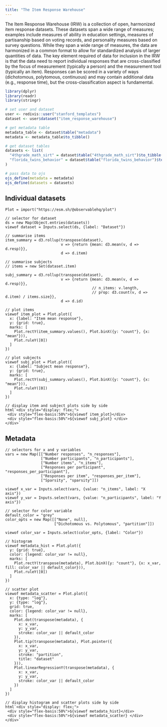 ```yaml
---
title: "The Item Response Warehouse"
---
```


The Item Response Warehouse (IRW) is a collection of open, harmonized item response datasets. These datasets span a wide range of measures; examples include measures of ability in education settings, measures of partisanship based on voting records, and personality measures based on survey questions. While they span a wide range of measures, the data are harmonized in a common format to allow for standardized analysis of larger quantities of data. The key element required of data for inclusion in the IRW is that the data need to report individual responses that are cross-classified by the focus of measurement (typically a person) and the measurement tool (typically an item). Responses can be scored in a variety of ways (dichotomous, polytomous, continuous) and may contain additional data (e.g., response time), but the cross-classification aspect is fundamental. 

```r
library(dplyr)
library(readr)
library(stringr)
```

```r
# set user and dataset
user <- redivis::user("stanford_templates")
dataset <- user$dataset("item_response_warehouse")

# get metadata table
metadata_table <- dataset$table("metadata")
metadata <- metadata_table$to_tibble()

# get dataset tables
datasets <- list(
  "4thgrade_math_sirt" = dataset$table("4thgrade_math_sirt")$to_tibble(),
  "florida_twins_behavior" = dataset$table("florida_twins_behavior")$to_tibble()
)

# pass data to ojs
ojs_define(metadata = metadata)
ojs_define(datasets = datasets)
```

## Individual datasets

```ojs
Plot = import("https://esm.sh/@observablehq/plot") 

// selector for dataset
ds = new Map(Object.entries(datasets))
viewof dataset = Inputs.select(ds, {label: "Dataset"})

// summarise items
item_summary = d3.rollup(transpose(dataset),
                         v => {return {mean: d3.mean(v, d => d.resp)}},
                         d => d.item)

// summarise subjects
// items = new Set(dataset.item)

subj_summary = d3.rollup(transpose(dataset),
                         v => {return {mean: d3.mean(v, d => d.resp)}},
                                       // n_items: v.length,
                                       // prop: d3.count(v, d => d.item) / items.size}},
                         d => d.id)

// plot items
viewof item_plot = Plot.plot({
  x: {label: "Item mean response"},
  y: {grid: true},
  marks: [
    Plot.rectY(item_summary.values(), Plot.binX({y: "count"}, {x: "mean"})),
    Plot.ruleY([0])
  ]
})

// plot subjects
viewof subj_plot = Plot.plot({
  x: {label: "Subject mean response"},
  y: {grid: true},
  marks: [
    Plot.rectY(subj_summary.values(), Plot.binX({y: "count"}, {x: "mean"})),
    Plot.ruleY([0])
  ]
})

// display item and subject plots side by side
html`<div style="display: flex;">
 <div style="flex-basis:50%">${viewof item_plot}</div>
 <div style="flex-basis:50%">${viewof subj_plot} </div>
</div>`
```

## Metadata

```ojs
// selectors for x and y variables
vars = new Map([["Number responses", "n_responses"],
                ["Number participants", "n_participants"],
                ["Number items", "n_items"],
                ["Responses per participant", "responses_per_participant"],
                ["Responses per item", "responses_per_item"],
                ["Sparsity", "sparsity"]])

viewof x_var = Inputs.select(vars, {value: "n_items", label: "X axis"})
viewof y_var = Inputs.select(vars, {value: "n_participants", label: "Y axis"})

// selector for color variable
default_color = "grey"
color_opts = new Map([["None", null],
                      ["Dichotomous vs. Polytomous", "partition"]])

viewof color_var = Inputs.select(color_opts, {label: "Color"})
```

```ojs
// histogram
viewof metadata_hist = Plot.plot({
  y: {grid: true},
  color: {legend: color_var != null},
  marks: [
    Plot.rectY(transpose(metadata), Plot.binX({y: "count"}, {x: x_var, fill: color_var || default_color})),
    Plot.ruleY([0])
  ]
})

// scatter plot
viewof metadata_scatter = Plot.plot({
  x: {type: "log"},
  y: {type: "log"},
  grid: true,
  color: {legend: color_var != null},
  marks: [
    Plot.dot(transpose(metadata), {
      x: x_var,
      y: y_var, 
      stroke: color_var || default_color
    }),
    Plot.tip(transpose(metadata), Plot.pointer({
      x: x_var,
      y: y_var,
      stroke: "partition",
      title: "dataset"
    })),
    Plot.linearRegressionY(transpose(metadata), {
      x: x_var, 
      y: y_var, 
      stroke: color_var || default_color
    })
  ]
})

// display histogram and scatter plots side by side
html`<div style="display: flex;">
 <div style="flex-basis:50%">${viewof metadata_hist}</div>
 <div style="flex-basis:50%">${viewof metadata_scatter} </div>
</div>`
```
